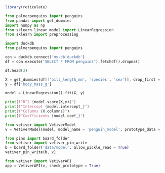 ```r
library(reticulate)
```

```python
from palmerpenguins import penguins
from pandas import get_dummies
import numpy as np
from sklearn.linear_model import LinearRegression
from sklearn import preprocessing

import duckdb
from palmerpenguins import penguins

con = duckdb.connect('my-db.duckdb')
df = con.execute("SELECT * FROM penguins").fetchdf().dropna()

df.head(3)

X = get_dummies(df[['bill_length_mm', 'species', 'sex']], drop_first = True)
y = df['body_mass_g']

model = LinearRegression().fit(X, y)

print(f"R^2 {model.score(X,y)}")
print(f"Intercept {model.intercept_}")
print(f"Columns {X.columns}")
print(f"Coefficients {model.coef_}")

from vetiver import VetiverModel
v = VetiverModel(model, model_name = 'penguin_model', prototype_data = X)

from pins import board_folder
from vetiver import vetiver_pin_write
b = board_folder('data/model', allow_pickle_read = True)
vetiver_pin_write(b, v)

from vetiver import VetiverAPI
app = VetiverAPI(v, check_prototype = True)


```
